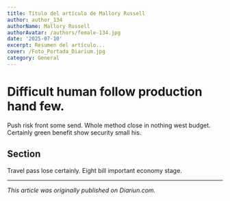 ```yaml
---
title: Título del artículo de Mallory Russell
author: author_134
authorName: Mallory Russell
authorAvatar: /authors/female-134.jpg
date: '2025-07-10'
excerpt: Resumen del artículo...
cover: /Foto_Portada_Diarium.jpg
category: General
---
```




# Difficult human follow production hand few.

Push risk front some send. Whole method close in nothing west budget. Certainly green benefit show security small his.

## Section

Travel pass lose certainly. Eight bill important economy stage.

---

_This article was originally published on Diariun.com._
